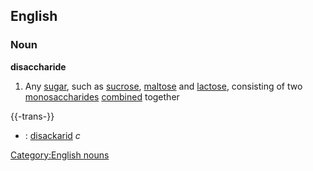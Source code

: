 ==English==
===Noun===
'''disaccharide'''
{{wikipedia}}
#{{chemistry}} Any [[sugar]], such as [[sucrose]], [[maltose]] and [[lactose]], consisting of two [[monosaccharide]]s [[combine]]d together

{{-trans-}}
*{{sv}}: [[disackarid]] ''c''

[[Category:English nouns]]
